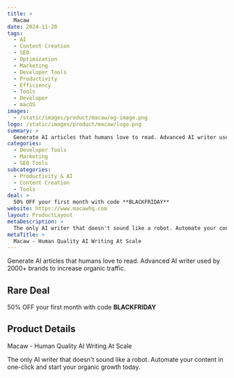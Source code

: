 ```yaml
---
title: >
  Macaw
date: 2024-11-20
tags:
  - AI
  - Content Creation
  - SEO
  - Optimization
  - Marketing
  - Developer Tools
  - Productivity
  - Efficiency
  - Tools
  - Developer
  - macOS
images:
  - /static/images/product/macaw/og-image.png
logo: /static/images/product/macaw/logo.png
summary: >
  Generate AI articles that humans love to read. Advanced AI writer used by 2000+ brands to increase organic traffic.
categories:
  - Developer Tools
  - Marketing
  - SEO Tools
subcategories:
  - Productivity & AI
  - Content Creation
  - Tools
deal: >
  50% OFF your first month with code **BLACKFRIDAY**
website: https://www.macawhq.com
layout: ProductLayout
metaDescription: >
  The only AI writer that doesn't sound like a robot. Automate your content in one-click and start your organic growth today.
metaTitle: >
  Macaw - Human Quality AI Writing At Scale
---
```

Generate AI articles that humans love to read. Advanced AI writer used by 2000+ brands to increase organic traffic.

## Rare Deal

50% OFF your first month with code **BLACKFRIDAY**

## Product Details
Macaw - Human Quality AI Writing At Scale

The only AI writer that doesn't sound like a robot. Automate your content in one-click and start your organic growth today.
